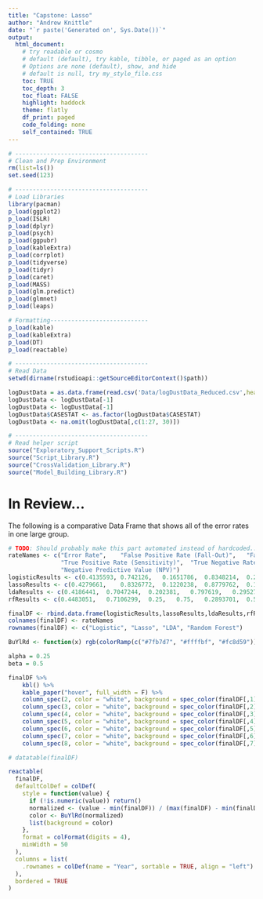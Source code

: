 ```yaml
---
title: "Capstone: Lasso"
author: "Andrew Knittle"
date: "`r paste('Generated on', Sys.Date())`" 
output: 
  html_document: 
    # try readable or cosmo
    # default (default), try kable, tibble, or paged as an option
    # Options are none (default), show, and hide
    # default is null, try my_style_file.css
    toc: TRUE
    toc_depth: 3
    toc_float: FALSE
    highlight: haddock
    theme: flatly
    df_print: paged
    code_folding: none
    self_contained: TRUE
---
```


```r
# --------------------------------------
# Clean and Prep Environment
rm(list=ls())
set.seed(123)

# --------------------------------------
# Load Libraries
library(pacman)
p_load(ggplot2)
p_load(ISLR)
p_load(dplyr)
p_load(psych)
p_load(ggpubr)
p_load(kableExtra)
p_load(corrplot)
p_load(tidyverse)
p_load(tidyr)
p_load(caret)
p_load(MASS)
p_load(glm.predict)
p_load(glmnet)
p_load(leaps)

# Formatting----------------------------
p_load(kable)
p_load(kableExtra)
p_load(DT)
p_load(reactable)

# --------------------------------------
# Read Data
setwd(dirname(rstudioapi::getSourceEditorContext()$path))

logDustData = as.data.frame(read.csv('Data/logDustData_Reduced.csv',header=T,sep=','))
logDustData <- logDustData[-1]
logDustData <- logDustData[-1]
logDustData$CASESTAT <- as.factor(logDustData$CASESTAT)
logDustData <- na.omit(logDustData[,c(1:27, 30)])

# --------------------------------------
# Read helper script
source("Exploratory_Support_Scripts.R")
source("Script_Library.R")
source("CrossValidation_Library.R")
source("Model_Building_Library.R")


```


# In Review...

The following is a comparative Data Frame that shows all of the error rates in one large group.

```r

# TODO: Should probably make this part automated instead of hardcoded... but a little late for now...
rateNames <- c("Error Rate",	"False Positive Rate (Fall-Out)",	"False Negative Rate (Miss Rate)",	
               "True Positive Rate (Sensitivity)",	"True Negative Rate (Specificity)",	"Precision (PPV)",	
               "Negative Predictive Value (NPV)")
logisticResults <- c(0.4135593,	0.742126,	0.1651786,	0.8348214,	0.257874,	0.598081,	0.5413223)
lassoResults <- c(0.4279661,	0.8326772,	0.1220238,	0.8779762,	0.1673228,	0.5824284,	0.508982)
ldaResults <- c(0.4186441,	0.7047244,	0.202381,	0.797619,	0.2952756,	0.5995526,	0.5244755)
rfResults <- c(0.4483051,	0.7106299,	0.25,	0.75,	0.2893701,	0.582659,	0.4666667)

finalDF <- rbind.data.frame(logisticResults,lassoResults,ldaResults,rfResults)
colnames(finalDF) <- rateNames
rownames(finalDF) <- c("Logistic", "Lasso", "LDA", "Random Forest")

BuYlRd <- function(x) rgb(colorRamp(c("#7fb7d7", "#ffffbf", "#fc8d59"))(x), maxColorValue = 255)

alpha = 0.25
beta = 0.5

finalDF %>%
    kbl() %>%
    kable_paper("hover", full_width = F) %>%
    column_spec(2, color = "white", background = spec_color(finalDF[,1], begin = alpha, end= beta, direction=-1))%>%
    column_spec(3, color = "white", background = spec_color(finalDF[,2], begin = alpha, end= beta, direction=-1))%>%
    column_spec(4, color = "white", background = spec_color(finalDF[,3], begin = alpha, end= beta, direction=-1))%>%
    column_spec(5, color = "white", background = spec_color(finalDF[,4], begin = alpha, end= beta, direction=-1))%>%
    column_spec(6, color = "white", background = spec_color(finalDF[,5], begin = alpha, end= beta, direction=-1))%>%
    column_spec(7, color = "white", background = spec_color(finalDF[,6], begin = alpha, end= beta, direction=-1))%>%
    column_spec(8, color = "white", background = spec_color(finalDF[,7], begin = alpha, end= beta, direction=-1))

# datatable(finalDF)

reactable(
  finalDF,
  defaultColDef = colDef(
    style = function(value) {
      if (!is.numeric(value)) return()
      normalized <- (value - min(finalDF)) / (max(finalDF) - min(finalDF))
      color <- BuYlRd(normalized)
      list(background = color)
    },
    format = colFormat(digits = 4),
    minWidth = 50
  ),
  columns = list(
    .rownames = colDef(name = "Year", sortable = TRUE, align = "left")
  ),
  bordered = TRUE
)

```



